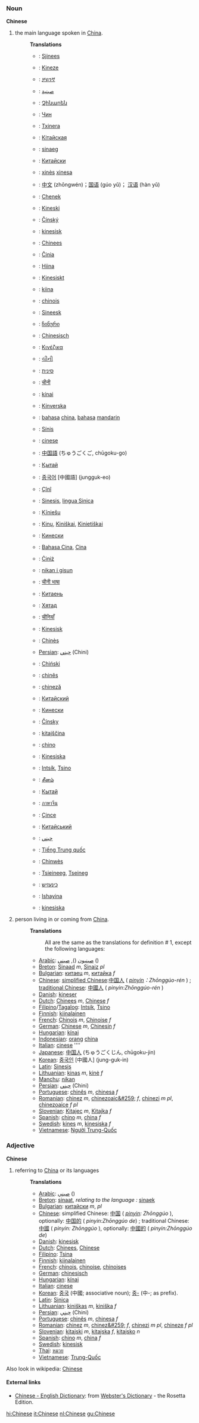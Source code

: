 === Noun ===
'''Chinese'''

#the main language spoken in [[China]].
#:
#:'''Translations'''
#:*{{af}}: [[Sjinees]]
#:*{{sq}}: [[Kineze]]
#:*{{am}}: [[ቻይንኛ]]
#:*{{ar}}: [[صينية]]
#:*{{hy}}: [[Չինարեն]]
#:*{{az}}: [[Чин]]
#:*{{eu}}: [[Txinera]]
#:*{{be}}: [[Кітайская]]
#:*{{br}}: [[sinaeg]] {{m}}
#:*{{bg}}: [[Китайски]]
#:*{{ca}}: [[xinès]] {{m}} [[xinesa]] {{f}}
#:*{{zh}}: [[中文]] (zhōngwén)；[[国语]] (gúo yŭ)； [[汉语]] (hàn yŭ)
#:*{{kw}}: [[Chenek]]
#:*{{hr}}: [[Kineski]]
#:*{{cs}}: [[Čínský]]
#:*{{da}}: [[kinesisk]]
#:*{{nl}}: [[Chinees]] {{n}}
#:*{{eo}}: [[Ĉinia]]
#:*{{et}}: [[Hiina]]
#:*{{fo}}: [[Kinesiskt]]
#:*{{fi}}: [[kiina]]
#:*{{fr}}: [[chinois]] {{m}}
#:*{{fy}}: [[Sineesk]]
#:*{{ka}}: [[ჩინური]]
#:*{{de}}: [[Chinesisch]] {{n}}
#:*{{el}}: [[Κινέζικα]]
#:*{{gu}}: [[ચીની]]
#:*{{he}}: [[סינית]]
#:*{{hi}}: [[चीनी]]
#:*{{hu}}: [[kínai]]
#:*{{is}}: [[Kínverska]]
#:*{{id}}: [[bahasa]] [[china]], [[bahasa]] [[mandarin]]
#:*{{ga}}: [[Sínis]]
#:*{{it}}: [[cinese]]
#:*{{ja}}: [[中国語]] (ちゅうごくご, chūgoku-go)
#:*{{kk}}: [[Қытай]]
#:*{{ko}}: [[중국어]] [中國語] (jungguk-eo)
#:*{{ku}}: [[Çînî]]
#:*{{la}}: [[Sinesis]], [[lingua Sinica]]
#:*{{lv}}: [[Ķīniešu]]
#:*{{lt}}: [[Kinų]], [[Kiniškai]], [[Kinietiškai]]
#:*{{mk}}: [[Кинески]]
#:*{{ms}}: [[Bahasa Cina]], [[Cina]]
#:*{{mt}}: [[Ċiniż]]
#:*{{mnc}}: [[nikan i gisun]]
#:*{{mr}}: [[चीनी भाषा]]
#:*{{mdf}}: [[Китаень]]
#:*{{mn}}: [[Хятад]]
#:*{{ne}}: [[चीनियाँ]]
#:*{{no}}: [[Kinesisk]]
#:*{{oc}}: [[Chinès]]
#:*[[Persian]]: [[چيني]] (Chini)
#:*{{pl}}: [[Chiński]]
#:*{{pt}}: [[chinês]]
#:*{{ro}}: [[chineză]]
#:*{{ru}}: [[Китайский]]
#:*{{sr}}: [[Кинески]]
#:*{{sk}}: [[Čínsky]]
#:*{{sl}}: [[kitajščina]] {{f}}
#:*{{es}}: [[chino]]
#:*{{sw}}: [[Kinesiska]]
#:*{{tl}}: [[Intsík]], [[Tsino]]
#:*{{ta}}: [[சீனம்]]
#:*{{tt}}: [[Кытай]]
#:*{{th}}: [[ภาษาจีน]]
#:*{{tr}}: [[Çince]]
#:*{{uk}}: [[Китайський]]
#:*{{ur}}: [[چيني]]
#:*{{vi}}: [[Tiếng Trung quốc]]
#:*{{wa}}: [[Chinwès]]
#:*{{cy}}: [[Tsieineeg]], [[Tseineg]]
#:*{{yi}}: [[כינעזיש]]
#:*{{zu}}: [[Ishayina]]
#:*{{sv}}: [[kinesiska]]
#:
#person living in or coming from [[China]].
#:
#:'''Translations'''
#:: All are the same as the translations for definition # 1, except the following languages:
#:*[[Arabic]]: [[صينيون]]  (), [[صيني]]  ()
#:*[[Breton]]: [[Sinaad]] ''m'', [[Sinaiz]] ''pl''
#:*[[Bulgarian]]: [[китаец]] ''m'', [[китайка]] ''f''
#:*[[Chinese]]: [[simplified Chinese]]:[[中国人]] ( ''[[pinyin]]：Zhōnggúo-rén'' ) ; [[traditional Chinese]]: [[中國人]]  ( ''pinyin:Zhōnggúo-rén'' )
#:*[[Danish]]: [[kineser]]
#:*[[Dutch]]: [[Chinees]] ''m'', [[Chinese]] ''f''
#:*[[Filipino]]/[[Tagalog]]: [[Intsik]], [[Tsino]]
#:*[[Finnish]]: [[kiinalainen]]
#:*[[French]]: [[Chinois]] ''m'', [[Chinoise]] ''f''
#:*[[German]]: [[Chinese]] ''m'', [[Chinesin]] ''f''
#:*[[Hungarian]]: [[kínai]]
#:*[[Indonesian]]: [[orang]] [[china]]
#:*[[Italian]]: [[cinese]] ''''
#:*[[Japanese]]: [[中国人]] (ちゅうごくじん, chūgoku-jin)
#:*[[Korean]]: [[중국인]] [中國人] (jung-guk-in)
#:*[[Latin]]: [[Sinesis]]
#:*[[Lithuanian]]: [[kinas]] ''m'', [[kinė]] ''f''
#:*[[Manchu]]: [[nikan]]
#:*[[Persian]]: [[چيني]] (Chini)
#:*[[Portuguese]]: [[chinês]] ''m'', [[chinesa]] ''f''
#:*[[Romanian]]: [[chinez]] ''m'', [[chinezoaic&#259;]] ''f'', [[chinezi]] ''m pl'', [[chinezoaice]] ''f pl''
#:*[[Slovenian]]: [[Kitajec]] ''m'', [[Kitajka]] ''f''
#:*[[Spanish]]: [[chino]] ''m'', [[china]] ''f''
#:*[[Swedish]]: [[kines]] ''m'', [[kinesiska]] ''f''
#:*[[Vietnamese]]: [[Người Trung-Quốc]]

=== Adjective ===
'''Chinese'''

#referring to [[China]] or its languages
#:
#:'''Translations'''
#:*[[Arabic]]: [[صيني]]  ()
#:*[[Breton]]: [[sinaat]], ''relating to the language :'' [[sinaek]]
#:*[[Bulgarian]]: [[китайски]] ''m'', ''pl''
#:*[[Chinese]]: simplified Chinese: [[中国]] ( ''[[pinyin]]: Zhōnggúo'' ), optionally: [[中国的]] ( ''pinyin:Zhōnggúo de'') ; traditional Chinese: [[中國]] ( ''pinyin: Zhōnggúo'' ), optionally: [[中國的]] ( ''pinyin:Zhōnggúo de'')
#:*[[Danish]]: [[kinesisk]]
#:*[[Dutch]]: [[Chinees]], [[Chinese]]
#:*[[Filipino]]: [[Tsina]]
#:*[[Finnish]]: [[kiinalainen]]
#:*[[French]]: [[chinois]], [[chinoise]], [[chinoises]]
#:*[[German]]: [[chinesisch]]
#:*[[Hungarian]]: [[kínai]]
#:*[[Italian]]: [[cinese]]
#:*[[Korean]]: [[중국]] (中國; associative noun); [[중-]] (中-; as prefix).
#:*[[Latin]]: [[Sinica]]
#:*[[Lithuanian]]: [[kiniškas]] ''m'', [[kiniška]] ''f''
#:*[[Persian]]: [[چيني]] (Chini)
#:*[[Portuguese]]: [[chinês]] ''m'', [[chinesa]] ''f''
#:*[[Romanian]]: [[chinez]] ''m'', [[chinez&#259;]] ''f'', [[chinezi]] ''m pl'', [[chineze]] ''f pl''
#:*[[Slovenian]]: [[kitajski]] ''m'', [[kitajska]] ''f'', [[kitajsko]] ''n''
#:*[[Spanish]]: [[chino]] ''m'', [[china]] ''f''
#:*[[Swedish]]: [[kinesisk]]
#:*[[Thai]]: [[หมวย]]
#:*[[Vietnamese]]: [[Trung-Quốc]]

Also look in wikipedia: [[w:Chinese|Chinese]]

==== External links====
*[http://www.websters-online-dictionary.org/definition/Chinese-english/ Chinese - English Dictionary]: from [http://www.websters-online-dictionary.org/ Webster's Dictionary] - the Rosetta Edition.

[[hi:Chinese]]
[[it:Chinese]]
[[nl:Chinese]]
[[gu:Chinese]]